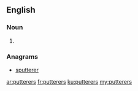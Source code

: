 ==English==

===Noun===
{{head|en|plural}}

# {{plural of|putterer|lang=en}}

===Anagrams===
* [[sputterer#English|sputterer]]

[[ar:putterers]]
[[fr:putterers]]
[[ku:putterers]]
[[my:putterers]]